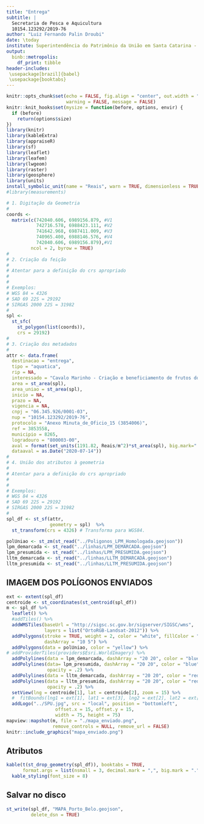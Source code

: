 ```yaml
---
title: "Entrega"
subtitle: |
  Secretaria de Pesca e Aquicultura  
  10154.123292/2019-76  
author: "Luiz Fernando Palin Droubi"
date: \today
institute: Superintendência do Patrimônio da União em Santa Catarina - SPU/SC
output: 
  binb::metropolis:
    df_print: tibble
header-includes:
 \usepackage[brazil]{babel}
 \usepackage{booktabs}
---
```


```r
knitr::opts_chunk$set(echo = FALSE, fig.align = "center", out.width = "100%", 
                      warning = FALSE, message = FALSE)
knitr::knit_hooks$set(mysize = function(before, options, envir) {
  if (before) 
    return(options$size)
})
library(knitr)
library(kableExtra)
library(appraiseR)
library(sf)
library(leaflet)
library(leafem)
library(lwgeom)
library(raster)
library(geosphere)
library(units)
install_symbolic_unit(name = "Reais", warn = TRUE, dimensionless = TRUE)
#library(measurements)
```

```r
# 1. Digitação da Geometria
#  
coords <- 
  matrix(c(742040.606, 6989156.879, #V1
           742716.578, 6988423.111, #V2
           741642.968, 6987411.009, #V3
           740965.400, 6988146.576, #V4
           742040.606, 6989156.879),#V1
         ncol = 2, byrow = TRUE)
#
# 2. Criação da feição  
#
# Atentar para a definição do crs apropriado
# 
#
# Exemplos:
# WGS 84 = 4326
# SAD 69 22S = 29192
# SIRGAS 2000 22S = 31982
#
spl <- 
  st_sfc(
    st_polygon(list(coords)), 
    crs = 29192)
#
# 3. Criação dos metadados  
#
attr <- data.frame(
  destinacao = "entrega",
  tipo = "aquatica",
  rip = NA,
  interessado = "Cavalo Marinho - Criação e beneficiamento de frutos do mar Ltda. EPP",
  area = st_area(spl),
  area_uniao = st_area(spl),
  inicio = NA,
  prazo = NA,
  vigencia = NA,
  cnpj = "06.345.926/0001-03",
  nup = "10154.123292/2019-76",
  protocolo = "Anexo Minuta_de_Oficio_15 (3854006)",
  ref = 3853558,
  municipio = 8265,
  logradouro = "800003-00",
  aval = format(set_units(1191.82, Reais/m^2)*st_area(spl), big.mark=".", decimal.mark = ","),
  dataaval = as.Date("2020-07-14"))
#
# 4. União dos atributos à geometria
#
# Atentar para a definição do crs apropriado
# 
#
# Exemplos:
# WGS 84 = 4326
# SAD 69 22S = 29192
# SIRGAS 2000 22S = 31982
#
spl_df <- st_sf(attr,
                geometry = spl)  %>% 
  st_transform(crs = 4326) # Transforma para WGS84.
```

```r
polUniao <- st_zm(st_read("../Poligonos_LPM_Homologada.geojson"))
lpm_demarcada <- st_read("../linhas/LPM_DEMARCADA.geojson")
lpm_presumida <- st_read("../linhas/LPM_PRESUMIDA.geojson")
lltm_demarcada <- st_read("../linhas/LLTM_DEMARCADA.geojson")
lltm_presumida <- st_read("../linhas/LLTM_PRESUMIDA.geojson")
```

## IMAGEM DOS POLÍGONOS ENVIADOS

```r
ext <- extent(spl_df)
centroide <- st_coordinates(st_centroid(spl_df))
m <- spl_df %>%
  leaflet() %>%
  #addTiles() %>%
  addWMSTiles(baseUrl = "http://sigsc.sc.gov.br/sigserver/SIGSC/wms", 
              layers = list("OrtoRGB-Landsat-2012")) %>%
  addPolygons(stroke = TRUE, weight = 2, color = "white", fillColor = "red",
              dashArray = "10 5") %>%
  addPolygons(data = polUniao, color = "yellow") %>% 
# addProviderTiles(providers$Esri.WorldImagery) %>%
  addPolylines(data = lpm_demarcada, dashArray = "20 20", color = "blue") %>% 
  addPolylines(data= lpm_presumida, dashArray = "20 20", color = "blue", 
               opacity = .2) %>% 
  addPolylines(data = lltm_demarcada, dashArray = "20 20", color = "red") %>% 
  addPolylines(data = lltm_presumida, dashArray = "20 20", color = "red", 
               opacity = .2) %>% 
  setView(lng = centroide[1], lat = centroide[2], zoom = 15) %>% 
  #  fitBounds(lng1 = ext[1], lat1 = ext[3], lng2 = ext[2], lat2 = ext[4]) %>% 
  addLogo("../SPU.jpg", src = "local", position = "bottomleft", 
                  offset.x = 15, offset.y = 15, 
                  width = 75, height = 75)
mapview::mapshot(m, file = "./mapa_enviado.png", 
                 remove_controls = NULL, remove_url = FALSE)
knitr::include_graphics("mapa_enviado.png")
```


## Atributos

```r
kable(t(st_drop_geometry(spl_df)), booktabs = TRUE, 
      format.args = list(nsmall = 3, decimal.mark = ",", big.mark = "."))%>%
  kable_styling(font_size = 8)
```


## Salvar no disco

```r
st_write(spl_df, "MAPA_Porto_Belo.geojson", 
         delete_dsn = TRUE)
```
